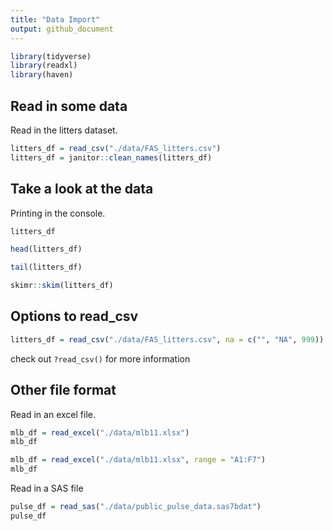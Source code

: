 ```yaml
---
title: "Data Import"
output: github_document
---
```


```r
library(tidyverse)
library(readxl)
library(haven)
```

## Read in some data

Read in the litters dataset. 

```r
litters_df = read_csv("./data/FAS_litters.csv")
litters_df = janitor::clean_names(litters_df)
```

## Take a look at the data 
Printing in the console.
```r
litters_df
```
```r
head(litters_df)
```

```r
tail(litters_df)
```

```r
skimr::skim(litters_df)
```


## Options to read_csv 

```r
litters_df = read_csv("./data/FAS_litters.csv", na = c("", "NA", 999))
```

check out `?read_csv()` for more information 

## Other file format

Read in an excel file.

```r
mlb_df = read_excel("./data/mlb11.xlsx")
mlb_df
```

```r
mlb_df = read_excel("./data/mlb11.xlsx", range = "A1:F7")
mlb_df
```

Read in a SAS file

```r
pulse_df = read_sas("./data/public_pulse_data.sas7bdat")
pulse_df
```



